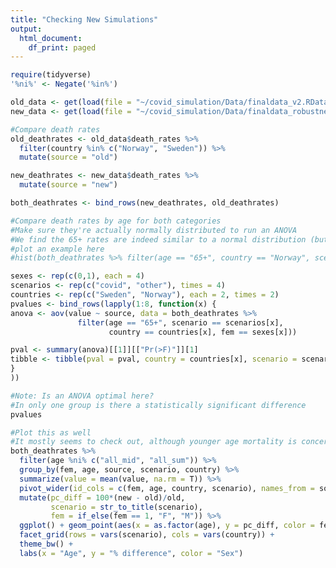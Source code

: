 ```yaml
---
title: "Checking New Simulations"
output:
  html_document:
    df_print: paged
---
```


```r
require(tidyverse)
'%ni%' <- Negate('%in%')
```

```r
old_data <- get(load(file = "~/covid_simulation/Data/finaldata_v2.RData"))
new_data <- get(load(file = "~/covid_simulation/Data/finaldata_robustness_check.RData"))
```

```r
#Compare death rates
old_deathrates <- old_data$death_rates %>%
  filter(country %in% c("Norway", "Sweden")) %>%
  mutate(source = "old")

new_deathrates <- new_data$death_rates %>%
  mutate(source = "new")

both_deathrates <- bind_rows(new_deathrates, old_deathrates)
```

```r
#Compare death rates by age for both categories
#Make sure they're actually normally distributed to run an ANOVA
#We find the 65+ rates are indeed similar to a normal distribution (but others aren't)
#plot an example here
#hist(both_deathrates %>% filter(age == "65+", country == "Norway", scenario == "other", fem == 1) %>% pull(value))

sexes <- rep(c(0,1), each = 4)
scenarios <- rep(c("covid", "other"), times = 4)
countries <- rep(c("Sweden", "Norway"), each = 2, times = 2)
pvalues <- bind_rows(lapply(1:8, function(x) {
anova <- aov(value ~ source, data = both_deathrates %>% 
               filter(age == "65+", scenario == scenarios[x], 
                      country == countries[x], fem == sexes[x]))

pval <- summary(anova)[[1]][["Pr(>F)"]][1]
tibble <- tibble(pval = pval, country = countries[x], scenario = scenarios[x], sex = sexes[x], age = "65+")
}
))

#Note: Is an ANOVA optimal here?
#In only one group is there a statistically significant difference
pvalues
```

```r
#Plot this as well
#It mostly seems to check out, although younger age mortality is concerning
both_deathrates %>%
  filter(age %ni% c("all_mid", "all_sum")) %>%
  group_by(fem, age, source, scenario, country) %>%
  summarize(value = mean(value, na.rm = T)) %>%
  pivot_wider(id_cols = c(fem, age, country, scenario), names_from = source, values_from = value) %>%
  mutate(pc_diff = 100*(new - old)/old,
         scenario = str_to_title(scenario),
         fem = if_else(fem == 1, "F", "M")) %>%
  ggplot() + geom_point(aes(x = as.factor(age), y = pc_diff, color = fem)) + 
  facet_grid(rows = vars(scenario), cols = vars(country)) +
  theme_bw() + 
  labs(x = "Age", y = "% difference", color = "Sex")
```


